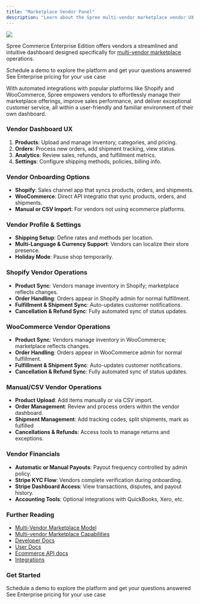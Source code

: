 ```yaml
---
title: "Marketplace Vendor Panel"
description: "Learn about the Spree multi-vendor marketplace vendor UX."
---
```


![](/docs/images/use-cases/multi-vendor/vendor.png)

Spree Commerce Enterprise Edition offers vendors a streamlined and intuitive dashboard designed specifically for [<u>multi-vendor marketplace</u>](https://spreecommerce.org/marketplace-ecommerce/) operations. 

<Columns cols={2}>
  <Card title="Book a Demo"  icon="eye" href="https://getvendo.com/book-a-demo/" cta="Click here">
    Schedule a demo to explore the platform and get your questions answered
  </Card>
  <Card title="Ask for Pricing"  icon="dollar-sign" href="https://spreecommerce.org/get-started/" cta="Click here">
    See Enterprise pricing for your use case
  </Card>
</Columns>

With automated integrations with popular platforms like Shopify and WooCommerce, Spree empowers vendors to effortlessly manage their marketplace offerings, improve sales performance, and deliver exceptional customer service, all within a user-friendly and familiar environment of their own dashboard.

### Vendor Dashboard UX

1. **Products**: Upload and manage inventory, categories, and pricing.
2. **Orders**: Process new orders, add shipment tracking, view status.
3. **Analytics**: Review sales, refunds, and fulfillment metrics.
4. **Settings**: Configure shipping methods, policies, billing info.

### Vendor Onboarding Options

- **Shopify**: Sales channel app that syncs products, orders, and shipments.
- **WooCommerce**: Direct API integratio that sync products, orders, and shipments.
- **Manual or CSV Import**: For vendors not using ecommerce platforms.

### Vendor Profile & Settings

- **Shipping Setup**: Define rates and methods per location.
- **Multi-Language & Currency Support**: Vendors can localize their store presence.
- **Holiday Mode**: Pause shop temporarily.

### Shopify Vendor Operations

- **Product Sync**: Vendors manage inventory in Shopify; marketplace reflects changes.
- **Order Handling**: Orders appear in Shopify admin for normal fulfillment.
- **Fulfillment & Shipment Sync**: Auto-updates customer notifications.
- **Cancellation & Refund Sync**: Fully automated sync of status updates.

### WooCommerce Vendor Operations

- **Product Sync**: Vendors manage inventory in WooCommerce; marketplace reflects changes.
- **Order Handling**: Orders appear in WooCommerce admin for normal fulfillment.
- **Fulfillment & Shipment Sync**: Auto-updates customer notifications.
- **Cancellation & Refund Sync**: Fully automated sync of status updates.

### Manual/CSV Vendor Operations

- **Product Upload**: Add items manually or via CSV import.
- **Order Management**: Review and process orders within the vendor dashboard.
- **Shipment Management**: Add tracking codes, split shipments, mark as fulfilled
- **Cancellations & Refunds**: Access tools to manage returns and exceptions.

### Vendor Financials

- **Automatic or Manual Payouts**: Payout frequency controlled by admin policy.
- **Stripe KYC Flow**: Vendors complete verification during onboarding.
- **Stripe Dashboard Access**: View transactions, disputes, and payout history.
- **Accounting Tools**: Optional integrations with QuickBooks, Xero, etc.

### Further Reading

- [Multi-Vendor Marketplace Model](https://spreecommerce.org/docs/use-case/marketplace/model)
- [Multi-vendor Marketplace Capabilities](https://spreecommerce.org/docs/use-case/marketplace/capabilities)
- [<u>Developer Docs</u>](https://spreecommerce.org/docs/developer/getting-started/quickstart)
- [<u>User Docs</u>](https://spreecommerce.org/docs/user/what-is-spree-commerce)
- [<u>Ecommerce API docs</u>](https://spreecommerce.org/docs/api-reference/introduction)
- [<u>Integrations</u>](https://spreecommerce.org/docs/integrations/integrations)

### Get Started

<Columns cols={2}>
  <Card title="Book a Demo"  icon="eye" href="https://getvendo.com/book-a-demo/" cta="Click here">
    Schedule a demo to explore the platform and get your questions answered
  </Card>
  <Card title="Ask for Pricing"  icon="dollar-sign" href="https://spreecommerce.org/get-started/" cta="Click here">
    See Enterprise pricing for your use case
  </Card>
</Columns>